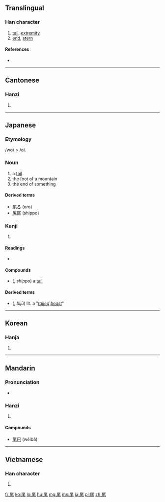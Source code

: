 ==Translingual==

===Han character===
{{Han char|rn=44|rad=尸|as=04|sn=7|four=7721<sub>4</sub>|canj=尸竹手山 (SHQU)|ids=⿸[[尸]][[毛]]}}

# [[tail]], [[extremity]]
# [[end]], [[stern]]

====References====
* {{Han ref|kx=0300.160|dkj=07650|dj=0596.120|hdz=20966.160|uh=5C3E|ud=23614|bh=A7C0|bd=42944}}

----

==Cantonese==

===Hanzi===
{{yue-hanzi|jyut=|y=mei5}}

# {{defn|lang=yue|sort=尸04}}

----

==Japanese==

===Etymology===
/wo/ > /o/.

===Noun===
{{ja-noun|k|hira=お|hhira=を|rom=o}}

# a [[tail]]
# the foot of a mountain
# the end of something

====Derived terms====
* [[尾ろ]] (oro)
* [[尻尾]] (shippo)

===Kanji===
{{ja-kanji|grade=c|rs=尸04}}

# {{defn|lang=ja|sort=尸04}}

====Readings====
* {{ja-readings|on=[[び]] (bi)|kun=[[お]] (o)}}

====Compounds====
* {{l|ja|尻尾}} ({{l|ja|しっぽ}}, ''shippo'')  a [[tail]]

==== Derived terms ====
* {{l|ja|尾獣}} ({{l|ja|びじゅう}}, ''bijū'') lit. a "''[[tailed]] [[beast]]''"

----

==Korean==

===Hanja===
{{ko-hanja|hangeul=[[미]]|rv=mi|mr=mi}}

# {{defn|lang=ko|sort=尸04}}

----

==Mandarin==

===Pronunciation===
* {{audio|Zh-wei.ogg|Audio}}

===Hanzi===
{{cmn-hanzi|pin=[[wěi]] ([[wei3]])|wg=wei<sup>3</sup>}}

# {{defn|lang=cmn|sort=尸04}}

====Compounds====
* [[尾巴]] (wěibā)

----

==Vietnamese==

===Han character===
{{vi-hantu|[[vĩ]], [[vãi]], [[vả]], [[vã]], [[vải]]|rs=尸04}}

# {{defn|lang=vi|sort=尸04}}

[[fr:尾]]
[[ko:尾]]
[[lo:尾]]
[[hu:尾]]
[[mg:尾]]
[[ms:尾]]
[[ja:尾]]
[[pl:尾]]
[[zh:尾]]